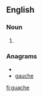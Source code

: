 ==English==
===Noun===
{{en-noun}}

#{{alternative spelling of|[[gouache]]}}

===Anagrams===
* {{alphagram|aceghu}}
* [[gauche#English|gauche]]

[[fi:guache]]